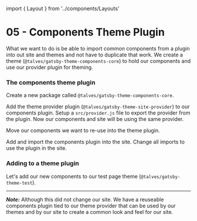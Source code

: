 ﻿import { Layout } from '../components/Layouts'



# <OutsideLink to={Link05}>05 - Components Theme Plugin</OutsideLink>

What we want to do is be able to import common components from a plugin into out site and themes and not have to duplicate that work. We create a theme (`@talves/gatsby-theme-components-core`) to hold our components and use our provider plugin for theming.

### The components theme plugin

Create a new package called `@talves/gatsby-theme-components-core`.

Add the theme provider plugin (`@talves/gatsby-theme-site-provider`) to our components plugin. Setup a `src/provider.js` file to export the provider from the plugin. Now our components and site will be using the same provider.

Move our components we want to re-use into the theme plugin.

Add and import the components plugin into the site. Change all imports to use the plugin in the site.


### Adding to a theme plugin

Let's add our new components to our test page theme (`@talves/gatsby-theme-test`).





-----------------

**_Note:_** Although this did not change our site. We have a reuseable components plugin tied to our theme provider that can be used by our themes and by our site to create a common look and feel for our site.
